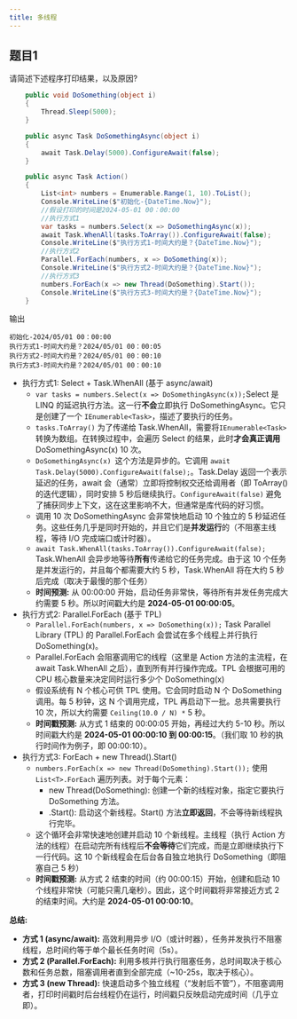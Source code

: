 ```yaml
---
title: 多线程
---
```


## 题目1

请简述下述程序打印结果，以及原因?

```csharp
    public void DoSomething(object i)
    {
        Thread.Sleep(5000);
    }

    public async Task DoSomethingAsync(object i)
    {
        await Task.Delay(5000).ConfigureAwait(false);
    }

    public async Task Action()
    {
        List<int> numbers = Enumerable.Range(1, 10).ToList();
        Console.WriteLine($"初始化-{DateTime.Now}");
        //假设打印的时间是2024-05-01 00：00:00
        //执行方式1
        var tasks = numbers.Select(x => DoSomethingAsync(x));
        await Task.WhenAll(tasks.ToArray()).ConfigureAwait(false);
        Console.WriteLine($"执行方式1-时间大约是？{DateTime.Now}");
        //执行方式2
        Parallel.ForEach(numbers, x => DoSomething(x));
        Console.WriteLine($"执行方式2-时间大约是？{DateTime.Now}");
        //执行方式3
        numbers.ForEach(x => new Thread(DoSomething).Start());
        Console.WriteLine($"执行方式3-时间大约是？{DateTime.Now}");
    }
```
输出

```
初始化-2024/05/01 00：00:00
执行方式1-时间大约是？2024/05/01 00：00:05
执行方式2-时间大约是？2024/05/01 00：00:10
执行方式3-时间大约是？2024/05/01 00：00:10
```

- 执行方式1: Select + Task.WhenAll (基于 async/await)
  - `var tasks = numbers.Select(x => DoSomethingAsync(x));`Select 是 LINQ 的延迟执行方法。这一行**不会**立即执行 DoSomethingAsync。它只是创建了一个 `IEnumerable<Task>`，描述了要执行的任务。
  - `tasks.ToArray()` 为了传递给 Task.WhenAll，需要将` IEnumerable<Task> `转换为数组。在转换过程中，会遍历 Select 的结果，此时**才会真正调用** DoSomethingAsync(x) 10 次。
  - `DoSomethingAsync(x) `这个方法是异步的。它调用 `await Task.Delay(5000).ConfigureAwait(false);`。Task.Delay 返回一个表示延迟的任务，await 会（通常）立即将控制权交还给调用者（即 ToArray() 的迭代逻辑），同时安排 5 秒后继续执行。`ConfigureAwait(false)` 避免了捕获同步上下文，这在这里影响不大，但通常是库代码的好习惯。
  - 调用 10 次 DoSomethingAsync 会非常快地启动 10 个独立的 5 秒延迟任务。这些任务几乎是同时开始的，并且它们是**并发运行**的（不阻塞主线程，等待 I/O 完成端口或计时器）。
  - `await Task.WhenAll(tasks.ToArray()).ConfigureAwait(false);` Task.WhenAll 会异步地等待**所有**传递给它的任务完成。由于这 10 个任务是并发运行的，并且每个都需要大约 5 秒，Task.WhenAll 将在大约 5 秒后完成（取决于最慢的那个任务）
  - **时间预测:** 从 00:00:00 开始，启动任务非常快，等待所有并发任务完成大约需要 5 秒。所以时间戳大约是 **2024-05-01 00:00:05**。
- 执行方式2: Parallel.ForEach (基于 TPL)
  - `Parallel.ForEach(numbers, x => DoSomething(x));` Task Parallel Library (TPL) 的 Parallel.ForEach 会尝试在多个线程上并行执行 DoSomething(x)。
  - Parallel.ForEach 会阻塞调用它的线程（这里是 Action 方法的主流程，在 await Task.WhenAll 之后），直到所有并行操作完成。TPL 会根据可用的 CPU 核心数量来决定同时运行多少个 DoSomething(x)
  - 假设系统有 N 个核心可供 TPL 使用。它会同时启动 N 个 DoSomething 调用。每 5 秒钟，这 N 个调用完成，TPL 再启动下一批。总共需要执行 10 次，所以大约需要 `Ceiling(10.0 / N) *` 5 秒。
  - **时间戳预测:** 从方式 1 结束的 00:00:05 开始，再经过大约 5-10 秒。所以时间戳大约是 **2024-05-01 00:00:10 到 00:00:15**。（我们取 10 秒的执行时间作为例子，即 00:00:10）。
- 执行方式3: ForEach + new Thread().Start()
  - `numbers.ForEach(x => new Thread(DoSomething).Start());` 使用` List<T>.ForEach` 遍历列表。对于每个元素：
    - new Thread(DoSomething): 创建一个新的线程对象，指定它要执行 DoSomething 方法。
    - .Start(): 启动这个新线程。Start() 方法**立即返回**，不会等待新线程执行完毕。
  - 这个循环会非常快速地创建并启动 10 个新线程。主线程（执行 Action 方法的线程）在启动完所有线程后**不会等待**它们完成，而是立即继续执行下一行代码。这 10 个新线程会在后台各自独立地执行 DoSomething（即阻塞自己 5 秒）
  - **时间戳预测:** 从方式 2 结束的时间（约 00:00:15）开始，创建和启动 10 个线程非常快（可能只需几毫秒）。因此，这个时间戳将非常接近方式 2 的结束时间。大约是 **2024-05-01 00:00:10**。

**总结:**

- **方式 1 (async/await):** 高效利用异步 I/O（或计时器），任务并发执行不阻塞线程，总时间约等于单个最长任务时间（5s）。
- **方式 2 (Parallel.ForEach):** 利用多核并行执行阻塞任务，总时间取决于核心数和任务总数，阻塞调用者直到全部完成（~10-25s，取决于核心）。
- **方式 3 (new Thread):** 快速启动多个独立线程（“发射后不管”），不阻塞调用者，打印时间戳时后台线程仍在运行，时间戳只反映启动完成时间（几乎立即）。
